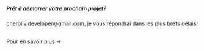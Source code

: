 
##### Prêt à démarrer votre prochain projet?
cheroliv.developer@gmail.com, je vous répondrai dans les plus brefs délais!

<br />
<Link to="/">Pour en savoir plus &rarr;</Link>